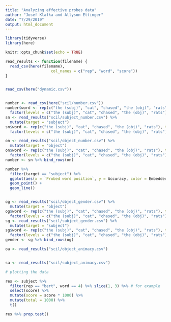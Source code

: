 ```yaml
---
title: "Analyzing effective probes data"
author: "Josef Klafka and Allyson Ettinger"
date: "7/29/2019"
output: html_document
---
```


```r
library(tidyverse)
library(here)

knitr::opts_chunk$set(echo = TRUE)
```

```r
read_results <- function(filename) {
  read_csv(here(filename), 
                    col_names = c("rep", "word", "score"))
}


read_csv(here("dynamic.csv"))


number <- read_csv(here("scil/number.csv"))
number$word <- rep(c("the (subj)", "cat", "chased", "the (obj)", "rats"), times = 4) %>% 
  factor(levels = c("the (subj)", "cat", "chased", "the (obj)", "rats"))
sn <- read_results("scil/subject_number.csv") %>%
  mutate(target = "subject")
sn$word <- rep(c("the (subj)", "cat", "chased", "the (obj)", "rats"), times = 4) %>% 
  factor(levels = c("the (subj)", "cat", "chased", "the (obj)", "rats"))

on <- read_results("scil/object_number.csv") %>%
  mutate(target = "object")
on$word <- rep(c("the (subj)", "cat", "chased", "the (obj)", "rats"), times = 4) %>% 
  factor(levels = c("the (subj)", "cat", "chased", "the (obj)", "rats"))
number <- sn %>% bind_rows(on)

number %>% 
  filter(target == "subject") %>%
  ggplot(aes(x = `Probed word position`, y = Accuracy, color = Embedder, group = Embedder)) + 
  geom_point() + 
  geom_line() 


og <- read_results("scil/object_gender.csv") %>% 
  mutate(target = "object")
og$word <- rep(c("the (subj)", "cat", "chased", "the (obj)", "rats"), times = 4) %>% 
  factor(levels = c("the (subj)", "cat", "chased", "the (obj)", "rats"))
sg <- read_results("scil/subject_gender.csv") %>%
  mutate(target = "subject")
sg$word <- rep(c("the (subj)", "cat", "chased", "the (obj)", "rats"), times = 4) %>% 
  factor(levels = c("the (subj)", "cat", "chased", "the (obj)", "rats"))
gender <- sg %>% bind_rows(og)

oa <- read_results("scil/object_animacy.csv")


sa <- read_results("scil/subject_animacy.csv")

# plotting the data

```

```r
res <- subject %>% 
  filter(rep == "bert", word == 4) %>% slice(1, 3) %>% # for example
  select(score) %>% 
  mutate(score = score * 1000) %>% 
  mutate(total = 1000) %>% 
  t()

res %>% prop.test()
```